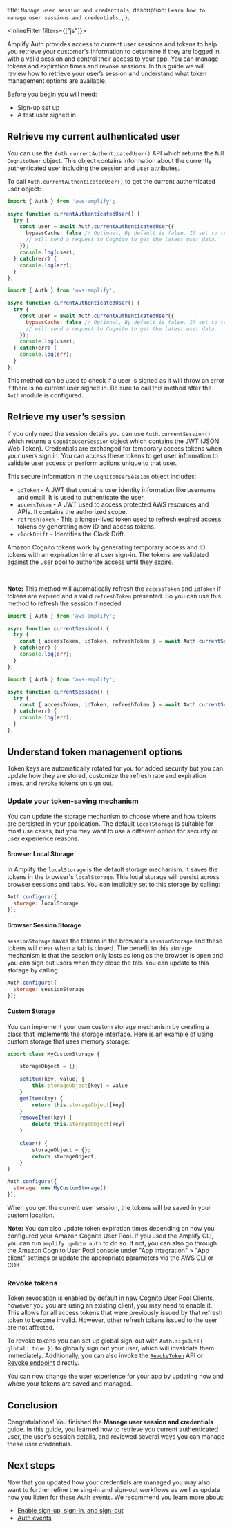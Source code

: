   title: `Manage user session and credentials`,
  description: `Learn how to manage user sessions and credentials.`,
};

<InlineFilter filters={["js"]}>

[comment]: # (source content from lib/auth/manageusers/q/platform/js/#retrieve-current-session ; src/fragments/lib/auth/js/manageusers.mdx)

Amplify Auth provides access to current user sessions and tokens to help you retrieve your customer's information to determine if they are logged in with a valid session and control their access to your app. You can manage tokens and expiration times and revoke sessions. In this guide we will review how to retrieve your user’s session and understand what token management options are available.

Before you begin you will need:
- Sign-up set up
- A test user signed in

## Retrieve my current authenticated user

You can use the `Auth.currentAuthenticatedUser()` API which returns the full `CognitoUser` object. This object contains information about the currently authenticated user including the session and user attributes.

To call `Auth.currentAuthenticatedUser()` to get the current authenticated user object:

<BlockSwitcher>
<Block name="TypeScript">

```ts
import { Auth } from 'aws-amplify';

async function currentAuthenticatedUser() {
  try {
    const user = await Auth.currentAuthenticatedUser({
      bypassCache: false // Optional, By default is false. If set to true, this call 
      // will send a request to Cognito to get the latest user data.
    });
    console.log(user);
  } catch(err) {
    console.log(err);
  }
};
```
</Block>
<Block name="JavaScript">

```javascript
import { Auth } from 'aws-amplify';

async function currentAuthenticatedUser() {
  try {
    const user = await Auth.currentAuthenticatedUser({
      bypassCache: false // Optional, By default is false. If set to true, this call
      // will send a request to Cognito to get the latest user data.
    });
    console.log(user);
  } catch(err) {
    console.log(err);
  }
};
```
</Block>
</BlockSwitcher>

This method can be used to check if a user is signed as it will throw an error if there is no current user signed in. Be sure to call this method after the `Auth` module is configured. 

## Retrieve my user’s session

If you only need the session details you can use `Auth.currentSession()` which returns a `CognitoUserSession` object which contains the JWT (JSON Web Token). Credentials are exchanged for temporary access tokens when your users sign in. You can access these tokens to get user information to validate user access or perform actions unique to that user. 

<Accordion title='Review what the session object contains and how tokens work' headingLevel='4' eyebrow='Learn more'>

This secure information in the `CognitoUserSession` object includes:
- `idToken` - A JWT that contains user identity information like username and email. It is used to authenticate the user.
- `accessToken` - A JWT used to access protected AWS resources and APIs. It contains the authorized scope.
- `refreshToken` - This a longer-lived token used to refresh expired access tokens by generating new ID and access tokens.
- `clockDrift` - Identifies the Clock Drift.

Amazon Cognito tokens work by generating temporary access and ID tokens with an expiration time at user sign-in. The tokens are validated against the user pool to authorize access until they expire.

</Accordion>

<br/>

<Callout>

**Note:** This method will automatically refresh the `accessToken` and `idToken` if tokens are expired and a valid `refreshToken` presented. So you can use this method to refresh the session if needed.

</Callout>

<BlockSwitcher>
<Block name="TypeScript">

```ts
import { Auth } from 'aws-amplify';

async function currentSession() {
  try {
    const { accessToken, idToken, refreshToken } = await Auth.currentSession();
  } catch(err) {
    console.log(err);
  }
};

```

</Block>
<Block name="JavaScript">

```javascript
import { Auth } from 'aws-amplify';

async function currentSession() {
  try {
    const { accessToken, idToken, refreshToken } = await Auth.currentSession();
  } catch(err) {
    console.log(err);
  }
};
```

</Block>
</BlockSwitcher>

## Understand token management options

Token keys are automatically rotated for you for added security but you can update how they are stored, customize the refresh rate and expiration times, and revoke tokens on sign out.

### Update your token-saving mechanism


You can update the storage mechanism to choose where and how tokens are persisted in your application. The default `localStorage` is suitable for most use cases, but you may want to use a different option for security or user experience reasons.

#### Browser Local Storage

In Amplify the `localStorage` is the default storage mechanism. It saves the tokens in the browser's `localStorage`. This local storage will persist across browser sessions and tabs. You can implicitly set to this storage by calling:

```javascript
Auth.configure({
  storage: localStorage
});
```

#### Browser Session Storage

`sessionStorage` saves the tokens in the browser's `sessionStorage` and these tokens will clear when a tab is closed. The benefit to this storage mechanism is that the session only lasts as long as the browser is open and you can sign out users when they close the tab. You can update to this storage by calling:

```javascript
Auth.configure({
  storage: sessionStorage
}); 
```

#### Custom Storage

You can implement your own custom storage mechanism by creating a class that implements the storage interface. Here is an example of using custom storage that uses memory storage:

```javascript
export class MyCustomStorage {

    storageObject = {};
  
    setItem(key, value) {
        this.storageObject[key] = value
    }
    getItem(key) {
        return this.storageObject[key]
    }
    removeItem(key) {
        delete this.storageObject[key]
    }
  
    clear() {
        storageObject = {};
        return storageObject;
    }
}

Auth.configure({
  storage: new MyCustomStorage()
});
```

When you get the current user session, the tokens will be saved in your custom location.

<Callout>

**Note:** You can also update token expiration times depending on how you configured your Amazon Cognito User Pool. If you used the Amplify CLI, you can run `amplify update auth` to do so. If not, you can also go through the Amazon Cognito User Pool console under "App integration" > "App client" settings or update the appropriate parameters via the AWS CLI or CDK.

</Callout>

### Revoke tokens

Token revocation is enabled by default in new Cognito User Pool Clients, however you you are using an existing client, you may need to enable it. This allows for all access tokens that were previously issued by that refresh token to become invalid. However, other refresh tokens issued to the user are not affected.

To revoke tokens you can set up global sign-out with `Auth.signOut({ global: true })` to globally sign out your user, which will invalidate them immediately. Additionally, you can also invoke the [`RevokeToken`](https://docs.aws.amazon.com/cognito-user-identity-pools/latest/APIReference/API_RevokeToken.html) API or [Revoke endpoint](https://docs.aws.amazon.com/cognito/latest/developerguide/revocation-endpoint.html) directly.

You can now change the user experience for your app by updating how and where your tokens are saved and managed.

## Conclusion

Congratulations! You finished the **Manage user session and credentials** guide. In this guide, you learned how to retrieve you current authenticated user, the user's session details, and reviewed several ways you can manage these user credentials.

## Next steps

Now that you updated how your credentials are managed you may also want to further refine the sing-in and sign-out workflows as well as update how you listen for these Auth events. We recommend you learn more about:

- [Enable sign-up, sign-in, and sign-out](/lib/auth/emailpassword/q/platform/js/)
- [Auth events](/lib/auth/auth-events/q/platform/js/)

</InlineFilter>
